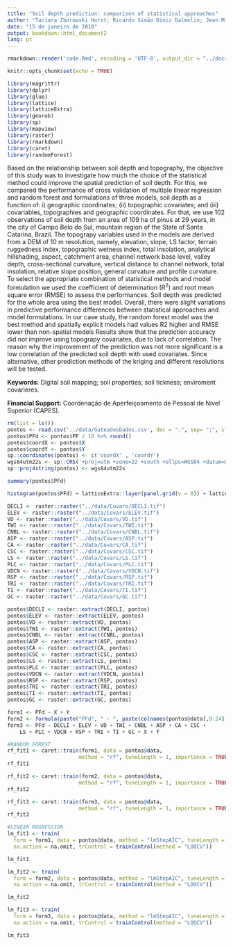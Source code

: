 ```yaml
---
title: "Soil depth prediction: comparison of statistical approaches"
author: "Taciara Zborowski Horst; Ricardo Simão Diniz Dalmolin; Jean Michel Moura-Bueno; Alessandro Samuel-Rosa"
date: "15 de janeiro de 2018"
output: bookdown::html_document2
lang: pt
---
```


```r
rmarkdown::render('code.Rmd', encoding = 'UTF-8', output_dir = "../docs")
```

```r
knitr::opts_chunk$set(echo = TRUE)
```

```r
library(magrittr)
library(dplyr)
library(glue)
library(lattice)
library(latticeExtra)
library(georob)
library(sp)
library(mapview)
library(raster)
library(rmarkdown)
library(caret)
library(randomForest)
```

Based on the relationship between soil depth and topography, the objective of this study was to investigate how much the choice of the statistical method could improve the spatial prediction of soil depth. For this, we compared the performance of cross validation of multiple linear regression and random forest and formulations of three models, soil depth as a function of: i) geographic coordinates; (ii) topographic covariates; and (iii) covariables, topographies and geographic coordinates. For that, we use 102 observations of soil depth from an area of 109 ha of pinus at 29 years, in the city of Campo Belo do Sul, mountain region of the State of Santa Catarina, Brazil. The topograpy variables used in the models are derived from a DEM of 10 m resolution, namely, elevation, slope, LS factor, terrain ruggedness index, topographic wetness index, total insolation, analytical hillshading, aspect, catchment area, channel network base level, valley depth, cross-sectional curvature, vertical distance to channel network, total insolation, relative slope position, general curvature and profile curvature. To select the appropriate combination of statistical methods and model formulation we used the coefficient of determination (R^2^) and root mean square error (RMSE) to assess the performances. Soil depth was predicted for the whole area using the best model. Overall, there were slight variations in predictive performance differences between statistical approaches and model formulations. In our case study, the random forest model was the best method and spatially explicit models had values R2 higher and RMSE lower than non-spatial models Results show that the prediction accuracy did not improve using topograpy covariates, due to lack of correlation. The reason why the improvement of the prediction was not more significant is a low correlation of the predicted soil depth with used covariates. Since alternative, other prediction methods of the kriging and different resolutions will be tested.

**Keywords:** Digital soil mapping; soil properties; soil tickness; enviroment covarieres.

**Financial Support:** Coordenação de Aperfeiçoamento de Pessoal de Nível Superior (CAPES).

```r
rm(list = ls())
pontos <- read.csv('../data/GateadosDados.csv', dec = ".", sep= ";", stringsAsFactors = FALSE)
pontos$PFd <- pontos$PF / 10 %>% round()
pontos$coordX <- pontos$X
pontos$coordY <- pontos$Y
sp::coordinates(pontos) <- c('coordX' , 'coordY')
wgs84utm22s <- sp::CRS('+proj=utm +zone=22 +south +ellps=WGS84 +datum=WGS84 +units=m +no_defs')
sp::proj4string(pontos) <- wgs84utm22s
```

```r
summary(pontos$PFd)
```

```r
histogram(pontos$PFd) + latticeExtra::layer(panel.grid(v = 0)) + latticeExtra::layer(panel.rug(pontos$PFd))
```

```r
DECLI <- raster::raster("../data/Covars/DECLI.tif")
ELEV <- raster::raster("../data/Covars/ELEV.tif")
VD <- raster::raster("../data/Covars/VD.tif")
TWI <- raster::raster("../data/Covars/TWI.tif")
CNBL <- raster::raster("../data/Covars/CNBL.tif")
ASP <- raster::raster("../data/Covars/ASP.tif")
CA <- raster::raster("../data/Covars/CA.tif")
CSC <- raster::raster("../data/Covars/CSC.tif")
LS <- raster::raster("../data/Covars/LS.tif")
PLC <- raster::raster("../data/Covars/PLC.tif")
VDCN <- raster::raster("../data/Covars/VDCN.tif")
RSP <- raster::raster("../data/Covars/RSP.tif")
TRI <- raster::raster("../data/Covars/TRI.tif")
TI <- raster::raster("../data/Covars/TI.tif")
GC <- raster::raster("../data/Covars/GC.tif")
```

```r
pontos$DECLI <- raster::extract(DECLI, pontos)
pontos$ELEV <- raster::extract(ELEV, pontos)
pontos$VD <- raster::extract(VD, pontos)
pontos$TWI <- raster::extract(TWI, pontos)
pontos$CNBL <- raster::extract(CNBL, pontos)
pontos$ASP <- raster::extract(ASP, pontos)
pontos$CA <- raster::extract(CA, pontos)
pontos$CSC <- raster::extract(CSC, pontos)
pontos$LS <- raster::extract(LS, pontos)
pontos$PLC <- raster::extract(PLC, pontos)
pontos$VDCN <- raster::extract(VDCN, pontos)
pontos$RSP <- raster::extract(RSP, pontos)
pontos$TRI <- raster::extract(TRI, pontos)
pontos$TI <- raster::extract(TI, pontos)
pontos$GC <- raster::extract(GC, pontos)
```

```r
form1 <- PFd ~ X + Y
form2 <- formula(paste("PFd", " ~ ", paste(colnames(pontos@data[,9:24]), collapse = " + ")))
form3 <- PFd ~ DECLI + ELEV + VD + TWI + CNBL + ASP + CA + CSC + 
    LS + PLC + VDCN + RSP + TRI + TI + GC + X + Y
```

```r
#RANDOM FOREST
rf_fit1 <- caret::train(form1, data = pontos@data,
                       method = "rf", tuneLength = 1, importance = TRUE, trControl = trainControl("LOOCV"))
rf_fit1
```

```r
rf_fit2 <- caret::train(form2, data = pontos@data,
                       method = "rf", tuneLength = 1, importance = TRUE, trControl = trainControl("LOOCV"))
rf_fit2
```

```r
rf_fit3 <- caret::train(form3, data = pontos@data,
                       method = "rf", tuneLength = 1, importance = TRUE, trControl = trainControl("LOOCV"))
rf_fit3
```

```r
#LINEAR REGRESSION
lm_fit1 <- train(
  form = form1, data = pontos@data, method = "lmStepAIC", tuneLength = 1, importance = TRUE,
  na.action = na.omit, trControl = trainControl(method = "LOOCV"))

lm_fit1
```

```r
lm_fit2 <- train(
  form = form2, data = pontos@data, method = "lmStepAIC", tuneLength = 1, importance = TRUE,
  na.action = na.omit, trControl = trainControl(method = "LOOCV"))

lm_fit2
```

```r
lm_fit3 <- train(
  form = form3, data = pontos@data, method = "lmStepAIC", tuneLength = 1, importance = TRUE,
  na.action = na.omit, trControl = trainControl(method = "LOOCV"))

lm_fit3
```

